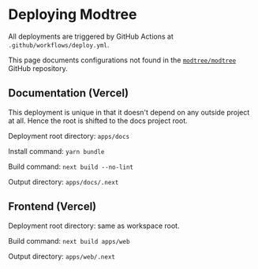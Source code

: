 # Deploying Modtree

All deployments are triggered by GitHub Actions at
`.github/workflows/deploy.yml`.

This page documents configurations not found in the
[`modtree/modtree`](https://github.com/modtree/modtree) GitHub
repository.

## Documentation (Vercel)

This deployment is unique in that it doesn't depend on any outside
project at all. Hence the root is shifted to the docs project root.

Deployment root directory: `apps/docs`

Install command: `yarn bundle`

Build command: `next build --no-lint`

Output directory: `apps/docs/.next`

## Frontend (Vercel)

Deployment root directory: same as workspace root.

Build command: `next build apps/web`

Output directory: `apps/web/.next`
